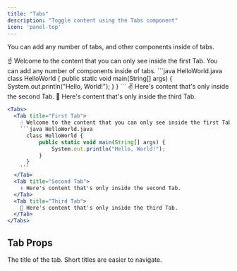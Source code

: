 ```yaml
---
title: "Tabs"
description: "Toggle content using the Tabs component"
icon: 'panel-top'
---
```


You can add any number of tabs, and other components inside of tabs.

<Tabs>
  <Tab title="First Tab">
    ☝️ Welcome to the content that you can only see inside the first Tab.
    You can add any number of components inside of tabs.
    ```java HelloWorld.java
      class HelloWorld {
          public static void main(String[] args) {
              System.out.println("Hello, World!");
          }
      }
    ```
  </Tab>
  <Tab title="Second Tab">
    ✌️ Here's content that's only inside the second Tab.
  </Tab>
  <Tab title="Third Tab">
    💪 Here's content that's only inside the third Tab.
  </Tab>
</Tabs>

<RequestExample>

````jsx Tabs Example
<Tabs>
  <Tab title="First Tab">
    ☝️ Welcome to the content that you can only see inside the first Tab.
    ```java HelloWorld.java
      class HelloWorld {
          public static void main(String[] args) {
              System.out.println("Hello, World!");
          }
      }
    ```
  </Tab>
  <Tab title="Second Tab">
    ✌️ Here's content that's only inside the second Tab.
  </Tab>
  <Tab title="Third Tab">
    💪 Here's content that's only inside the third Tab.
  </Tab>
</Tabs>
````

</RequestExample>

## Tab Props

<ResponseField name="title" type="string" required>
  The title of the tab. Short titles are easier to navigate.
</ResponseField>
